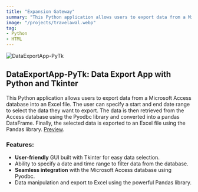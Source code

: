 ```yaml
---
title: "Expansion Gateway"
summary: "This Python application allows users to export data from a Microsoft Access database into an Excel file. The user can specify a start and end date range to select the data they want to export. The data is then retrieved from the Access database using the Pyodbc library and converted into a pandas DataFrame. Finally, the selected data is exported to an Excel file using the Pandas library."
image: "/projects/travelawal.webp"
tag: 
- Python
- HTML
---
```


![DataExportApp-PyTk](/projects/travelawal.webp)

## DataExportApp-PyTk: Data Export App with Python and Tkinter
This Python application allows users to export data from a Microsoft Access database into an Excel file. The user can specify a start and end date range to select the data they want to export. The data is then retrieved from the Access database using the Pyodbc library and converted into a pandas DataFrame. Finally, the selected data is exported to an Excel file using the Pandas library.
[Preview](https://github.com/radhika0910/DataExportApp-PyTk).


### Features:
- **User-friendly** GUI built with Tkinter for easy data selection.
- Ability to specify a date and time range to filter data from the database.
- **Seamless integration** with the Microsoft Access database using Pyodbc.
- Data manipulation and export to Excel using the powerful Pandas library.
